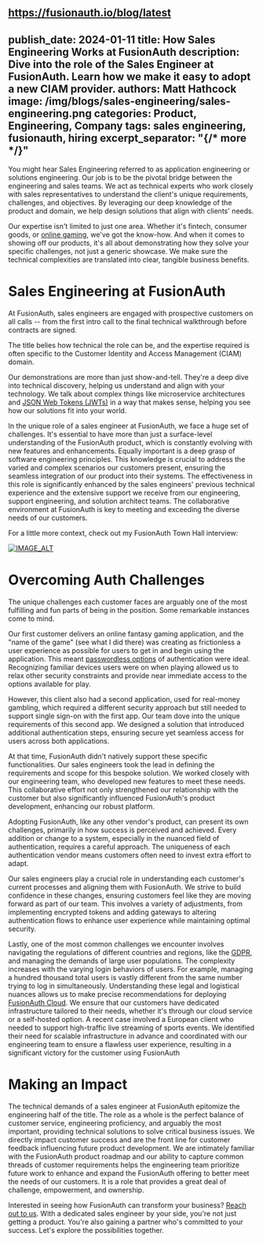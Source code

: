 https://fusionauth.io/blog/latest
---
publish_date: 2024-01-11
title: How Sales Engineering Works at FusionAuth
description: Dive into the role of the Sales Engineer at FusionAuth. Learn how we make it easy to adopt a new CIAM provider.
authors: Matt Hathcock
image: /img/blogs/sales-engineering/sales-engineering.png
categories: Product, Engineering, Company
tags: sales engineering, fusionauth, hiring
excerpt_separator: "{/* more */}"
---
You might hear Sales Engineering referred to as application engineering or solutions engineering. Our job is to be the pivotal bridge between the engineering and sales teams. We act as technical experts who work closely with sales representatives to understand the client's unique requirements, challenges, and objectives. By leveraging our deep knowledge of the product and domain, we help design solutions that align with clients' needs.

Our expertise isn't limited to just one area. Whether it's fintech, consumer goods, or [online gaming](/industry/gaming-authentication), we've got the know-how. And when it comes to showing off our products, it's all about demonstrating how they solve your specific challenges, not just a generic showcase. We make sure the technical complexities are translated into clear, tangible business benefits.

Sales Engineering at FusionAuth
===============================

At FusionAuth, sales engineers are engaged with prospective customers on all calls -- from the first intro call to the final technical walkthrough before contracts are signed.

The title belies how technical the role can be, and the expertise required is often specific to the Customer Identity and Access Management (CIAM) domain.

Our demonstrations are more than just show-and-tell. They're a deep dive into technical discovery, helping us understand and align with your technology. We talk about complex things like microservice architectures and [JSON Web Tokens (JWTs)](/docs/apis/jwt) in a way that makes sense, helping you see how our solutions fit into your world.

In the unique role of a sales engineer at FusionAuth, we face a huge set of challenges. It's essential to have more than just a surface-level understanding of the FusionAuth product, which is constantly evolving with new features and enhancements. Equally important is a deep grasp of software engineering principles. This knowledge is crucial to address the varied and complex scenarios our customers present, ensuring the seamless integration of our product into their systems. The effectiveness in this role is significantly enhanced by the sales engineers' previous technical experience and the extensive support we receive from our engineering, support engineering, and solution architect teams. The collaborative environment at FusionAuth is key to meeting and exceeding the diverse needs of our customers.

For a little more context, check out my FusionAuth Town Hall interview:

[![IMAGE_ALT](https://img.youtube.com/vi/nBO5pD2NBuc/maxresdefault.jpg)](https://www.youtube.com/watch?v=nBO5pD2NBuc)

Overcoming Auth Challenges
==========================

The unique challenges each customer faces are arguably one of the most fulfilling and fun parts of being in the position. Some remarkable instances come to mind.

Our first customer delivers an online fantasy gaming application, and the "name of the game" (see what I did there) was creating as frictionless a user experience as possible for users to get in and begin using the application. This meant [passwordless options](/articles/identity-basics/magic-links) of authentication were ideal. Recognizing familiar devices users were on when playing allowed us to relax other security constraints and provide near immediate access to the options available for play.

However, this client also had a second application, used for real-money gambling, which required a different security approach but still needed to support single sign-on with the first app. Our team dove into the unique requirements of this second app. We designed a solution that introduced additional authentication steps, ensuring secure yet seamless access for users across both applications.

At that time, FusionAuth didn't natively support these specific functionalities. Our sales engineers took the lead in defining the requirements and scope for this bespoke solution. We worked closely with our engineering team, who developed new features to meet these needs. This collaborative effort not only strengthened our relationship with the customer but also significantly influenced FusionAuth's product development, enhancing our robust platform.

Adopting FusionAuth, like any other vendor's product, can present its own challenges, primarily in how success is perceived and achieved. Every addition or change to a system, especially in the nuanced field of authentication, requires a careful approach. The uniqueness of each authentication vendor means customers often need to invest extra effort to adapt. 

Our sales engineers play a crucial role in understanding each customer's current processes and aligning them with FusionAuth. We strive to build confidence in these changes, ensuring customers feel like they are moving forward as part of our team. This involves a variety of adjustments, from implementing encrypted tokens and adding gateways to altering authentication flows to enhance user experience while maintaining optimal security.

Lastly, one of the most common challenges we encounter involves navigating the regulations of different countries and regions, like the [GDPR](/articles/ciam/developers-guide-to-gdpr), and managing the demands of large user populations. The complexity increases with the varying login behaviors of users. For example, managing a hundred thousand total users is vastly different from the same number trying to log in simultaneously. Understanding these legal and logistical nuances allows us to make precise recommendations for deploying [FusionAuth Cloud](/platform/fusionauth-cloud). We ensure that our customers have dedicated infrastructure tailored to their needs, whether it's through our cloud service or a self-hosted option. A recent case involved a European client who needed to support high-traffic live streaming of sports events. We identified their need for scalable infrastructure in advance and coordinated with our engineering team to ensure a flawless user experience, resulting in a significant victory for the customer using FusionAuth

Making an Impact
================

The technical demands of a sales engineer at FusionAuth epitomize the engineering half of the title. The role as a whole is the perfect balance of customer service, engineering proficiency, and arguably the most important, providing technical solutions to solve critical business issues. We directly impact customer success and are the front line for customer feedback influencing future product development. We are intimately familiar with the FusionAuth product roadmap and our ability to capture common threads of customer requirements helps the engineering team prioritize future work to enhance and expand the FusionAuth offering to better meet the needs of our customers. It is a role that provides a great deal of challenge, empowerment, and ownership.

Interested in seeing how FusionAuth can transform your business? [Reach out to us](/contact). With a dedicated sales engineer by your side, you're not just getting a product. You're also gaining a partner who's committed to your success. Let's explore the possibilities together.
